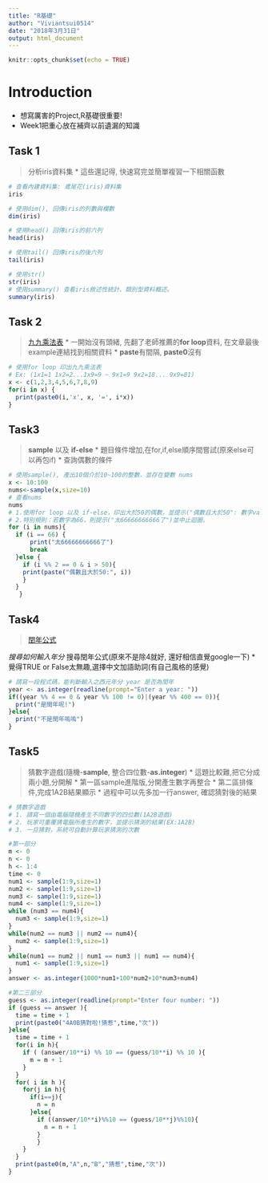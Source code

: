 ---
title: "R基礎"
author: "Viviantsui0514"
date: "2018年3月31日"
output: html_document
---

```{r setup, include=FALSE}
knitr::opts_chunk$set(echo = TRUE)
```
# Introduction
* 想寫厲害的Project,R基礎很重要!
* Week1把重心放在補齊以前遺漏的知識

## Task 1

>分析iris資料集
* 這些還記得, 快速寫完並簡單複習一下相關函數
```{r}
# 查看內建資料集: 鳶尾花(iris)資料集
iris

# 使用dim(), 回傳iris的列數與欄數
dim(iris)

# 使用head() 回傳iris的前六列
head(iris)

# 使用tail() 回傳iris的後六列
tail(iris)

# 使用str() 
str(iris)
# 使用summary() 查看iris敘述性統計、類別型資料概述。
summary(iris)
```

## Task 2
>[九九乘法表](https://www.datamentor.io/r-programming/examples/multiplication-table)
* 一開始沒有頭緒, 先翻了老師推薦的**for loop**資料, 在文章最後example連結找到相關資料
* **paste**有間隔, **paste0**沒有
```{r}
# 使用for loop 印出九九乘法表
# Ex: (1x1=1 1x2=2...1x9=9 ~ 9x1=9 9x2=18... 9x9=81)
x <- c(1,2,3,4,5,6,7,8,9)
for(i in x) {
  print(paste0(i,'x', x, '=', i*x))
}
```

## Task3
>**sample** 以及 **if-else**
* 題目條件增加,在for,if,else順序間嘗試(原來else可以再包if)
* 查詢偶數的條件
```{r}
# 使用sample(), 產出10個介於10~100的整數，並存在變數 nums
x <- 10:100
nums<-sample(x,size=10)
# 查看nums
nums
# 1.使用for loop 以及 if-else，印出大於50的偶數，並提示("偶數且大於50": 數字value)
# 2.特別規則：若數字為66，則提示("太66666666666了")並中止迴圈。
for (i in nums){
  if (i == 66) {
      print("太66666666666了")
      break
  }else {
    if (i %% 2 == 0 & i > 50){
    print(paste("偶數且大於50:", i))
    }
  }
   }
```

## Task4
>[閏年公式](http://tieba.baidu.com/p/5194809464)

*搜尋如何輸入年分
*搜尋閏年公式(原來不是除4就好, 還好相信直覺google一下)
*覺得TRUE or False太無趣,選擇中文加語助詞(有自己風格的感覺)
```{r}
# 請寫一段程式碼，能判斷輸入之西元年分 year 是否為閏年
year <- as.integer(readline(prompt="Enter a year: "))
if((year %% 4 == 0 & year %% 100 != 0)|(year %% 400 == 0)){
  print("是閏年呢!")
}else{
  print("不是閏年嗚嗚")
}
```

## Task5
>猜數字遊戲(隨機-**sample**, 整合四位數-**as.integer**)
* 這題比較難,把它分成兩小題,分開解
* 第一區sample進階版,分開產生數字再整合
* 第二區排條件,完成1A2B結果顯示
* 過程中可以先多加一行answer, 確認猜對後的結果
```{r}
# 猜數字遊戲
# 1. 請寫一個由電腦隨機產生不同數字的四位數(1A2B遊戲)
# 2. 玩家可重覆猜電腦所產生的數字，並提示猜測的結果(EX:1A2B)
# 3. 一旦猜對，系統可自動計算玩家猜測的次數

#第一部分
m <- 0
n <- 0
h <- 1:4 
time <- 0
num1 <- sample(1:9,size=1)
num2 <- sample(1:9,size=1)
num3 <- sample(1:9,size=1)
num4 <- sample(1:9,size=1)
while (num3 == num4){
  num3 <- sample(1:9,size=1)
}
while(num2 == num3 || num2 == num4){
  num2 <- sample(1:9,size=1)
}
while(num1 == num2 || num1 == num3 || num1 == num4){
  num1 <- sample(1:9,size=1)
}
answer <- as.integer(1000*num1+100*num2+10*num3+num4)

#第二三部分
guess <- as.integer(readline(prompt="Enter four number: "))
if (guess == answer ){
  time = time + 1
  print(paste0("4A0B猜對啦!猜惹",time,"次"))
}else{
  time = time + 1
  for(i in h){
    if ( (answer/10**i) %% 10 == (guess/10**i) %% 10 ){
      m = m + 1
    }
  }
  for( i in h ){
    for(j in h){
      if(i==j){
        n = n
      }else{
        if ((answer/10**i)%%10 == (guess/10**j)%%10){
          n = n + 1  
        }
        }
    }
  }
  print(paste0(m,"A",n,"B","猜惹",time,"次"))
}
```